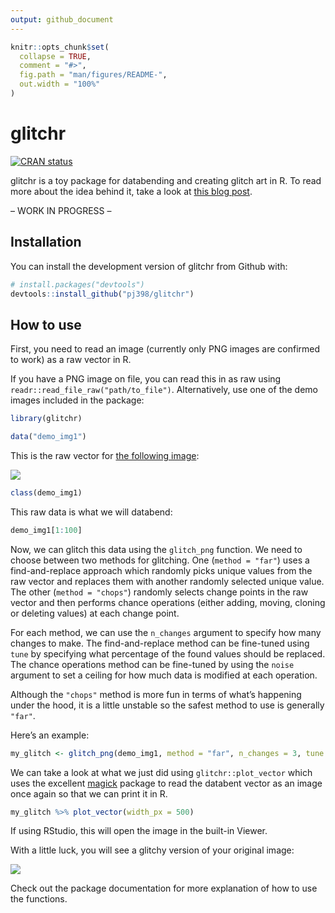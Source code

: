 ```yaml
---
output: github_document
---
```


<!-- README.md is generated from README.Rmd. Please edit that file -->

```r
knitr::opts_chunk$set(
  collapse = TRUE,
  comment = "#>",
  fig.path = "man/figures/README-",
  out.width = "100%"
)
```
# glitchr

<!-- badges: start -->
[![CRAN status](https://www.r-pkg.org/badges/version/glitchr)](https://cran.r-project.org/package=glitchr)
<!-- badges: end -->

glitchr is a toy package for databending and creating glitch art in R. To read more about the idea behind it, take a look at [this blog post](https://www.petejon.es/posts/2020-03-09-glitch-art-in-r/).

-- WORK IN PROGRESS --

## Installation

You can install the development version of glitchr from Github with:

```r
# install.packages("devtools")
devtools::install_github("pj398/glitchr")
```

## How to use

First, you need to read an image (currently only PNG images are confirmed to work) as a raw vector in R.

If you have a PNG image on file, you can read this in as raw using `readr::read_file_raw("path/to_file")`. Alternatively, use one of the demo images included in the package:

```r
library(glitchr)
```

```r
data("demo_img1")
```

This is the raw vector for [the following image](https://unsplash.com/photos/yQILyG_fGuE):

![](man/figures/demo_img1_550.png)

```r
class(demo_img1)
```

This raw data is what we will databend:

```r
demo_img1[1:100]
```

Now, we can glitch this data using the `glitch_png` function. We need to choose between two methods for glitching. One (`method = "far"`) uses a find-and-replace approach which randomly picks unique values from the raw vector and replaces them with another randomly selected unique value. The other (`method = "chops"`) randomly selects change points in the raw vector and then performs chance operations (either adding, moving, cloning or deleting values) at each change point. 

For each method, we can use the `n_changes` argument to specify how many changes to make. The find-and-replace method can be fine-tuned using `tune` by specifying what percentage of the found values should be replaced. The chance operations method can be fine-tuned by using the `noise` argument to set a ceiling for how much data is modified at each operation.

Although the `"chops"` method is more fun in terms of what's happening under the hood, it is a little unstable so the safest method to use is generally `"far"`.

Here's an example:

```r
my_glitch <- glitch_png(demo_img1, method = "far", n_changes = 3, tune = 5)
```

We can take a look at what we just did using `glitchr::plot_vector` which uses the excellent [magick](https://cran.r-project.org/web/packages/magick/vignettes/intro.html) package to read the databent vector as an image once again so that we can print it in R.

```r
my_glitch %>% plot_vector(width_px = 500)
```

If using RStudio, this will open the image in the built-in Viewer.

With a little luck, you will see a glitchy version of your original image:

![](man/figures/readme_example.png)

Check out the package documentation for more explanation of how to use the functions.

